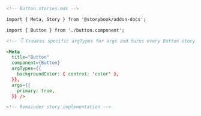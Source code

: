 ```md
<!-- Button.stories.mdx -->

import { Meta, Story } from '@storybook/addon-docs';

import { Button } from './button.component';

<!-- 👇 Creates specific argTypes for args and turns every Button story into primary -->

<Meta 
  title="Button"
  component={Button}
  argTypes={{
    backgroundColor: { control: 'color' },
  }},
  args={{
    primary: true,
  }} />

<!-- Remainder story implementation -->
```